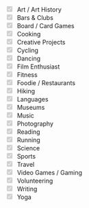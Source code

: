 ```{=html}

<div class="form-check form-check-inline">
<input class="form-check-input" type="checkbox" id="hobby-art-checkbox" value="Art / Art History" checked disabled>
    <label class="form-check-label" for="hobby-art-checkbox">
      <i class="fa-solid fa-paintbrush" title="Art / Art History"></i>&nbsp;Art / Art History
    </label>
</div>

<div class="form-check form-check-inline">
<input class="form-check-input" type="checkbox" id="hobby-bars-checkbox" value="Bars & Clubs" checked disabled>
    <label class="form-check-label" for="hobby-bars-checkbox">
      <i class="fa-solid fa-martini-glass" title="Bars & Clubs"></i>&nbsp;Bars & Clubs
    </label>
</div>

<div class="form-check form-check-inline">
<input class="form-check-input" type="checkbox" id="hobby-boardgames-checkbox" value="Board / Card Games" checked disabled>
    <label class="form-check-label" for="hobby-boardgames-checkbox">
      <i class="fa-solid fa-game-board" title="Board / Card Games"></i>&nbsp;Board / Card Games
    </label>
</div>

<div class="form-check form-check-inline">
<input class="form-check-input" type="checkbox" id="hobby-cooking-checkbox" value="Cooking" checked disabled>
    <label class="form-check-label" for="hobby-cooking-checkbox">
      <i class="fa-solid fa-kitchen-set" title="Cooking"></i>&nbsp;Cooking
    </label>
</div>

<div class="form-check form-check-inline">
<input class="form-check-input" type="checkbox" id="hobby-crafts-checkbox" value="Creative Projects" checked disabled>
    <label class="form-check-label" for="hobby-crafts-checkbox">
      <i class="fa-solid fa-pen-ruler" title="Creative Projects"></i>&nbsp;Creative Projects
    </label>
</div>

<div class="form-check form-check-inline">
<input class="form-check-input" type="checkbox" id="hobby-cycling-checkbox" value="Cycling" checked disabled>
    <label class="form-check-label" for="hobby-cycling-checkbox">
      <i class="fa-solid fa-person-biking" title="Cycling"></i>&nbsp;Cycling
    </label>
</div>

<div class="form-check form-check-inline">
<input class="form-check-input" type="checkbox" id="hobby-dancing-checkbox" value="Dancing" checked disabled>
    <label class="form-check-label" for="hobby-dancing-checkbox">
      <i class="fa-solid fa-party-horn" title="Dancing"></i>&nbsp;Dancing
    </label>
</div>

<div class="form-check form-check-inline">
<input class="form-check-input" type="checkbox" id="hobby-film-checkbox" value="Film Enthusiast" checked disabled>
    <label class="form-check-label" for="hobby-film-checkbox">
      <i class="fa-solid fa-film" title="Film Enthusiast"></i>&nbsp;Film Enthusiast
    </label>
</div>

<div class="form-check form-check-inline">
<input class="form-check-input" type="checkbox" id="hobby-fitness-checkbox" value="Fitness" checked disabled>
    <label class="form-check-label" for="hobby-fitness-checkbox">
      <i class="fa-solid fa-heart-pulse" title="Fitness"></i>&nbsp;Fitness
    </label>
</div>

<div class="form-check form-check-inline">
<input class="form-check-input" type="checkbox" id="hobby-food-checkbox" value="Foodie / Restaurants" checked disabled>
    <label class="form-check-label" for="hobby-food-checkbox">
      <i class="fa-solid fa-pizza-slice" title="Foodie / Restaurants"></i>&nbsp;Foodie / Restaurants
    </label>
</div>

<div class="form-check form-check-inline">
<input class="form-check-input" type="checkbox" id="hobby-hiking-checkbox" value="Hiking" checked disabled>
    <label class="form-check-label" for="hobby-hiking-checkbox">
      <i class="fa-solid fa-person-hiking" title="Hiking"></i>&nbsp;Hiking
    </label>
</div>

<div class="form-check form-check-inline">
<input class="form-check-input" type="checkbox" id="hobby-lang-checkbox" value="Languages" checked disabled>
    <label class="form-check-label" for="hobby-lang-checkbox">
      <i class="fa-solid fa-language" title="Languages"></i>&nbsp;Languages
    </label>
</div>

<div class="form-check form-check-inline">
<input class="form-check-input" type="checkbox" id="hobby-museums-checkbox" value="Museums" checked disabled>
    <label class="form-check-label" for="hobby-museums-checkbox">
      <i class="fa-solid fa-palette" title="Museums"></i>&nbsp;Museums
    </label>
</div>

<div class="form-check form-check-inline">
<input class="form-check-input" type="checkbox" id="hobby-music-checkbox" value="Music" checked disabled>
    <label class="form-check-label" for="hobby-music-checkbox">
      <i class="fa-solid fa-music" title="Music"></i>&nbsp;Music
    </label>
</div>

<div class="form-check form-check-inline">
<input class="form-check-input" type="checkbox" id="hobby-photog-checkbox" value="Photography" checked disabled>
    <label class="form-check-label" for="hobby-photog-checkbox">
      <i class="fa-solid fa-camera" title="Photography"></i>&nbsp;Photography
    </label>
</div>

<div class="form-check form-check-inline">
<input class="form-check-input" type="checkbox" id="hobby-reading-checkbox" value="Reading" checked disabled>
    <label class="form-check-label" for="hobby-reading-checkbox">
      <i class="fa-solid fa-book-open-reader" title="Reading"></i>&nbsp;Reading
    </label>
</div>

<div class="form-check form-check-inline">
<input class="form-check-input" type="checkbox" id="hobby-running-checkbox" value="Running" checked disabled>
    <label class="form-check-label" for="hobby-running-checkbox">
      <i class="fa-solid fa-person-running" title="Running"></i>&nbsp;Running
    </label>
</div>

<div class="form-check form-check-inline">
<input class="form-check-input" type="checkbox" id="hobby-science-checkbox" value="Science" checked disabled>
    <label class="form-check-label" for="hobby-science-checkbox">
      <i class="fa-solid fa-flask-vial" title="Science"></i>&nbsp;Science
    </label>
</div>

<div class="form-check form-check-inline">
<input class="form-check-input" type="checkbox" id="hobby-sports-checkbox" value="Sports" checked disabled>
    <label class="form-check-label" for="hobby-sports-checkbox">
      <i class="fa-solid fa-basketball" title="Sports"></i>&nbsp;Sports
    </label>
</div>

<div class="form-check form-check-inline">
<input class="form-check-input" type="checkbox" id="hobby-travel-checkbox" value="Travel" checked disabled>
    <label class="form-check-label" for="hobby-travel-checkbox">
      <i class="fa-solid fa-plane" title="Travel"></i>&nbsp;Travel
    </label>
</div>

<div class="form-check form-check-inline">
<input class="form-check-input" type="checkbox" id="hobby-gaming-checkbox" value="Video Games / Gaming" checked disabled>
    <label class="form-check-label" for="hobby-gaming-checkbox">
      <i class="fa-solid fa-gamepad" title="Video Games / Gaming"></i>&nbsp;Video Games / Gaming
    </label>
</div>

<div class="form-check form-check-inline">
<input class="form-check-input" type="checkbox" id="hobby-volunteer-checkbox" value="Volunteering" checked disabled>
    <label class="form-check-label" for="hobby-volunteer-checkbox">
      <i class="fa-solid fa-handshake-angle" title="Volunteering"></i>&nbsp;Volunteering
    </label>
</div>

<div class="form-check form-check-inline">
<input class="form-check-input" type="checkbox" id="hobby-writing-checkbox" value="Writing" checked disabled>
    <label class="form-check-label" for="hobby-writing-checkbox">
      <i class="fa-solid fa-pen-to-square" title="Writing"></i>&nbsp;Writing
    </label>
</div>

<div class="form-check form-check-inline">
<input class="form-check-input" type="checkbox" id="hobby-yoga-checkbox" value="Yoga" checked disabled>
    <label class="form-check-label" for="hobby-yoga-checkbox">
      <i class="fa-solid fa-person-falling" title="Yoga"></i>&nbsp;Yoga
    </label>
</div>

```